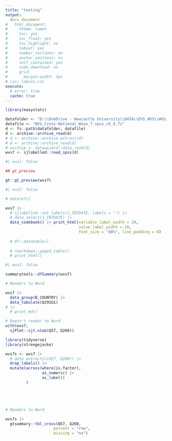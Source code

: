 ```yaml
---
title: "testing"
output:
  docx_document
#   html_document:
#     theme: lumen
#     toc: yes
#     toc_float: yes
#     toc_highlight: no
#     tabset: yes
#     number_sections: no
#     anchor_sections: no
#     self_contained: yes
#     code_download: no
#     grid:
#       margin-width: 3px
# css: labcss.css
execute: 
  # error: true
  cache: true
---
```


```r
library(easystats)
```


```r

datafolder <- "D:\\OneDrive - Newcastle University\\DATA\\EVS_WVS\\WVS_7"
datafile <- "WVS_Cross-National_Wave_7_spss_v5_0.7z"
d <- fs::path(datafolder, datafile)
d <- archive::archive_read(d)
# d <- archive::archive_extract(d)
# d <- archive::archive_read(d)
# wvs7zip <- datawizard::data_read(d)
wvs7 <- sjlabelled::read_spss(d)

```


```r
#| eval: false

## gt_preview

gt::gt_preview(wvs7)
```




```r
#| eval: false

# data(efc)

wvs7 |> 
  # sjlabelled::set_labels(J_INTDATE, labels = "") |>
  # data_select(J_INTDATE) |> 
  data_codebook() |> print_html(variable_label_width = 20,
                                value_label_width = 20,
                                font_size = "80%", line_padding = 0)
  
  # DT::datatable()
  
  # rmarkdown::paged_table()
  # print_html()

```

```r
#| eval: false

summarytools::dfSummary(wvs7)
```



```r
# Renders to Word

wvs7 |> 
  data_group(B_COUNTRY) |> 
  data_tabulate(Q291G1) 
# |> 
  # print_md()


```


```r
# Doesn't render to Word
with(wvs7, 
  sjPlot::sjt.xtab(Q57, Q260))
```


```r
library(tidyverse)
library(strengejacke)

wvs7s <- wvs7 |> 
  # data_extract(c(Q57, Q260)) |> 
  drop_labels() |>
  mutate(across(where(is.factor), 
                as_numeric) |> 
                as_label()
         ) 





# Renders to Word

wvs7s |> 
  gtsummary::tbl_cross(Q57, Q260,
                     percent = "row",
                     missing = "no")
```


